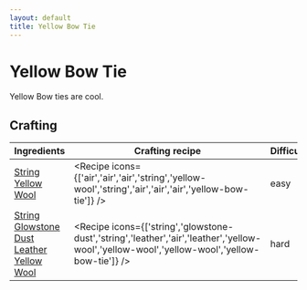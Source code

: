 ```yaml
---
layout: default
title: Yellow Bow Tie
---
```



Yellow Bow Tie
===================

Yellow Bow ties are cool.

## Crafting

| Ingredients | Crafting recipe | Difficulty |
| ----------- | --------------- | ------------- |
| [String](https://minecraft.wiki/w/String)<br/>[Yellow Wool](https://minecraft.wiki/w/Yellow_Wool) | <Recipe icons={['air','air','air','string','yellow-wool','string','air','air','air','yellow-bow-tie']} /> | easy |
| [String](https://minecraft.wiki/w/String)<br/>[Glowstone Dust](https://minecraft.wiki/w/Glowstone_Dust)<br/>[Leather](https://minecraft.wiki/w/Leather)<br/>[Yellow Wool](https://minecraft.wiki/w/Yellow_Wool) | <Recipe icons={['string','glowstone-dust','string','leather','air','leather','yellow-wool','yellow-wool','yellow-wool','yellow-bow-tie']} /> | hard |

